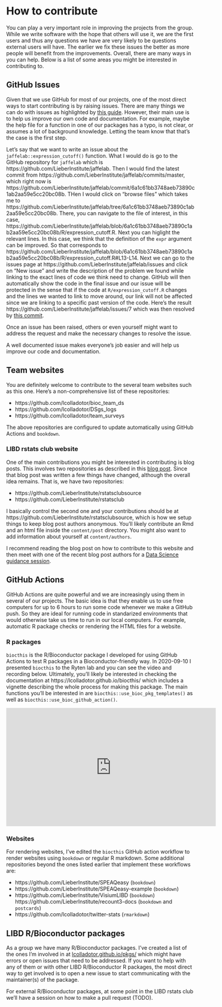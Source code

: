 # How to contribute

You can play a very important role in improving the projects from the group. While we write software with the hope that others will use it, we are the first users and thus any questions we have are very likely to be questions external users will have. The earlier we fix these issues the better as more people will benefit from the improvements. Overall, there are many ways in you can help. Below is a list of some areas you might be interested in contributing to.


## GitHub Issues

Given that we use GitHub for most of our projects, one of the most direct ways to start contributing is by raising issues. There are many things we can do with issues as highlighted by [this guide](https://guides.github.com/features/issues/). However, their main use is to help us improve our own code and documentation. For example, maybe the help file for a function in one of our packages has a typo, is not clear, or assumes a lot of background knowledge. Letting the team know that that's the case is the first step. 

Let's say that we want to write an issue about the `jaffelab::expression_cutoff()` function. What I would do is go to the GitHub repository for `jaffelab` which is https://github.com/LieberInstitute/jaffelab. Then I would find the latest commit from https://github.com/LieberInstitute/jaffelab/commits/master, which right now is https://github.com/LieberInstitute/jaffelab/commit/6a1c61bb3748aeb73890c1ab2aa59e5cc20bc08b. THen I would click on "browse files" which takes me to https://github.com/LieberInstitute/jaffelab/tree/6a1c61bb3748aeb73890c1ab2aa59e5cc20bc08b. There, you can navigate to the file of interest, in this case, https://github.com/LieberInstitute/jaffelab/blob/6a1c61bb3748aeb73890c1ab2aa59e5cc20bc08b/R/expression_cutoff.R. Next you can higlight the relevant lines. In this case, we think that the definition of the `expr` argument can be improved. So that corresponds to https://github.com/LieberInstitute/jaffelab/blob/6a1c61bb3748aeb73890c1ab2aa59e5cc20bc08b/R/expression_cutoff.R#L13-L14. Next we can go to the issues page at https://github.com/LieberInstitute/jaffelab/issues and click on "New issue" and write the description of the problem we found while linking to the exact lines of code we think need to change. GitHub will then automatically show the code in the final issue and our issue will be protected in the sense that if the code at `R/expression_cutoff.R` changes and the lines we wanted to link to move around, our link will not be affected since we are linking to a specific past version of the code. Here's the result https://github.com/LieberInstitute/jaffelab/issues/7 which was then resolved by [this commit](https://github.com/LieberInstitute/jaffelab/compare/6a1c61bb3748...f1e483ebf032).

Once an issue has been raised, others or even yourself might want to address the request and make the necessary changes to resolve the issue.

A well documented issue makes everyone's job easier and will help us improve our code and documentation. 


## Team websites

You are definitely welcome to contribute to the several team websites such as this one. Here's a non-comprehensive list of these repositories:

* https://github.com/lcolladotor/bioc_team_ds
* https://github.com/lcolladotor/DSgs_logs
* https://github.com/lcolladotor/team_surveys

The above repositories are configured to update automatically using GitHub Actions and `bookdown`.

### LIBD rstats club website

One of the main contributions you might be interested in contributing is blog posts. This involves two repositories as described in this [blog post](http://research.libd.org/rstatsclub/2018/03/09/contributing-to-the-libd-rstats-club/#.YHmnNBRKgdk). Since that blog post was written a few things have changed, although the overall idea remains. That is, we have two repositories:

* https://github.com/LieberInstitute/rstatsclubsource
* https://github.com/LieberInstitute/rstatsclub

I basically control the second one and your contributions should be at https://github.com/LieberInstitute/rstatsclubsource, which is how we setup things to keep blog post authors anonymous. You'll likely contribute an Rmd and an html file inside the `content/post` directory. You might also want to add information about yourself at `content/authors`.

I recommend reading the blog post on how to contribute to this website and then meet with one of the recent blog post authors for a [Data Science guidance session](#data-science-guidance-sessions).

## GitHub Actions

GitHub Actions are quite powerful and we are increasingly using them in several of our projects. The basic idea is that they enable us to use free computers for up to 6 hours to run some code whenever we make a GitHub push. So they are ideal for running code in standarized environments that would otherwise take us time to run in our local computers. For example, automatic R package checks or rendering the HTML files for a website.

### R packages

`biocthis` is the R/Bioconductor package I developed for using GitHub Actions to test R packages in a Bioconductor-friendly way. In 2020-09-10 I presented `biocthis` to the Ryten lab and you can see the video and recording below. Ultimately, you'll likely be interested in checking the documentation at https://lcolladotor.github.io/biocthis/ which includes a vignette describing the whole process for making this package. The main functions you'll be interested in are `biocthis::use_bioc_pkg_templates()` as well as `biocthis::use_bioc_github_action()`.

<iframe width="560" height="315" src="https://www.youtube.com/embed/aMTxkYsM-8o" title="YouTube video player" frameborder="0" allow="accelerometer; autoplay; clipboard-write; encrypted-media; gyroscope; picture-in-picture" allowfullscreen></iframe>

<script async class="speakerdeck-embed" data-id="f2e58b59b83244179f062c2852af25ff" data-ratio="1.77777777777778" src="//speakerdeck.com/assets/embed.js"></script>

### Websites

For rendering websites, I've edited the `biocthis` GitHub action workflow to render websites using `bookdown` or regular R markdown. Some additional repositories beyond the ones listed earlier that implement these workflows are:

* https://github.com/LieberInstitute/SPEAQeasy (`bookdown`)
* https://github.com/LieberInstitute/SPEAQeasy-example (`bookdown`)
* https://github.com/LieberInstitute/VisiumLIBD (`bookdown`)
https://github.com/LieberInstitute/recount3-docs (`bookdown` and `postcards`)
* https://github.com/lcolladotor/twitter-stats (`rmarkdown`)

## LIBD R/Bioconductor packages

As a group we have many R/Bioconductor packages. I've created a list of the ones I'm involved in at [lcolladotor.github.io/pkgs/](https://lcolladotor.github.io/pkgs/) which might have errors or open issues that need to be addressed. If you want to help with any of them or with other LIBD R/Bioconductor R packages, the most direct way to get involved is to open a new issue to start communicating with the maintainer(s) of the package.

For external R/Bioconductor packages, at some point in the LIBD rstats club we'll have a session on how to make a pull request (TODO).

